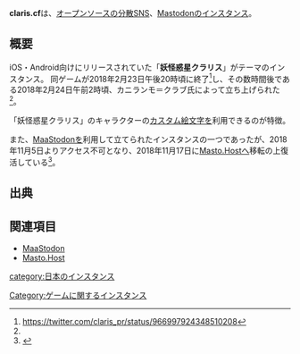 {{小文字}}
{{混同|claristdon.net}}
{{Infobox instance
| Name = {{Ruby|妖怪衛星|ようかいえいせい}}クラリスドン : {{Ruby|平均|へいきん}}レベル13あじょう{{Ruby|推奨|すいしょう}}<ref>原文ママ。</ref>
| Image = [[File:clariscf.png|280px]]
| Domain = https://claris.cf
| Admin = [https://claris.cf/@crab カニランモ＝クラブ]
| Country = 日本国
| Start = 2018年2月24日<ref name="start">{{toot|claris.cf|crab|99575905837312555}}</ref>
| Kifu = [https://enty.jp/crbcl Enty]
| Alias = クラリスドン
}}'''claris.cf'''は、[[オープンソース]]の[[分散SNS]]、[[Mastodon]]の[[インスタンス]]。

== 概要 ==
iOS・Android向けにリリースされていた{{Jawp|ソーシャルゲーム}}「'''妖怪惑星クラリス'''」がテーマのインスタンス。
同ゲームが2018年2月23日午後20時頃に終了<ref>https://twitter.com/claris_pr/status/966997924348510208</ref>し、その数時間後である2018年2月24日午前2時頃、カニランモ＝クラブ氏によって立ち上げられた<ref name="start" />。

「妖怪惑星クラリス」のキャラクターの[[絵文字|カスタム絵文字]]を利用できるのが特徴。

また、[[MaaStodon]]を利用して立てられたインスタンスの一つであったが、2018年11月5日よりアクセス不可となり、2018年11月17日に[[Masto.Host]]へ移転の上復活している<ref>{{toot|claris.cf|crab|101081996310478362}}</ref>。

== 出典 ==
<references />

== 関連項目 ==
* [[MaaStodon]]
* [[Masto.Host]]

[[category:日本のインスタンス]]
[[Category:ゲームに関するインスタンス]]
